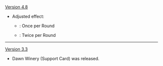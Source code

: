 {{Change History/Header}}
[[Version 4.8]]
* Adjusted effect:
** {{color|Old}}: Once per Round
** {{color|New}}: Twice per Round
----
[[Version 3.3]]
* Dawn Winery (Support Card) was released.